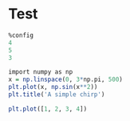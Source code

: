 # Test

```r
%config
4
5
3
```

```r
import numpy as np
x = np.linspace(0, 3*np.pi, 500)
plt.plot(x, np.sin(x**2))
plt.title('A simple chirp')
```

```r
plt.plot([1, 2, 3, 4])
```

